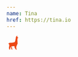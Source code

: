 ```yaml
---
name: Tina
href: https://tina.io
---
```


<svg xmlns="http://www.w3.org/2000/svg" width="32" height="32" viewBox="0 0 24 24">
  <path
    fill="#ec4815"
    d="M14.46 10.662c1.166-.965 1.683-6.666 2.188-8.715c.505-2.05 2.593-1.946 2.593-1.946s-.542.944-.321 1.648c.221.704 1.736 1.333 1.736 1.333l-.327.861s-.682-.087-1.088.725c-.406.812.261 8.853.261 8.853s-2.44 4.813-2.44 6.845s.962 3.734.962 3.734h-1.35s-1.98-2.356-2.386-3.533c-.406-1.178-.243-2.355-.243-2.355s-2.152-.122-4.061 0c-1.908.122-3.181 1.762-3.41 2.68c-.23.917-.325 3.208-.325 3.208H5.182c-.65-2.004-1.166-2.722-.886-3.734c.776-2.804.623-4.394.444-5.102c-.18-.708-1.395-1.326-1.395-1.326c.595-1.213 1.203-1.796 3.817-1.857c2.613-.06 6.132-.354 7.298-1.319Zm-5.183 8.209s.136 3.708 1.392 5.129H9.413c-1.464-1.3-1.74-3.852-1.74-3.852c.081-.324.965-1.069 1.604-1.277Z"
  ></path>
</svg>
